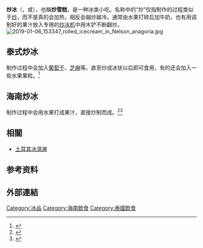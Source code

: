 {{expand language|vi}}
{{Infobox prepared food
| name =
| image =File:Rolled_ice_cream.jpg
| caption = 
| alternate_name = -{炒冰}-、-{冰淇淋卷}-
| origin = [[泰国|泰国]]
| creator =
| course = 甜點
| served =
| main_ingredient = [[牛奶|牛奶]]、水果
| variations = [[義式冰淇淋|義式冰淇淋]]、[[土耳其冰激凌|土耳其冰激凌]]
| other =
}}
'''炒冰'''（{{lang-en|Rolled ice cream}}，或{{lang|en|Stir-fried ice cream}}），也稱'''炒雪糕'''，是一种冰类小吃。名称中的“炒”仅指制作的过程类似于[[炒|炒]]，而不是真的会加热，相反会越炒越冷。通常由水果打碎后加牛奶，也有用调制好的果汁放入专用的[[炒冰机|炒冰机]]中用木铲不断翻炒。
[[File:2019-01-06_153347_rolled_icecream_in_Nelson_anagoria.jpg|thumb]]

== 泰式炒冰 ==
制作过程中会加入[[葡萄干|葡萄干]]、[[芝麻|芝麻]]等。直至炒成冰状以后即可食用，有的还会加入一些水果果粒。<ref>{{Citation|last=回憶|title=泰式炒冰的製作過程|date=2017-03-14|url=https://www.youtube.com/watch?v=yOAYuUV9_4k|accessdate=2017-11-06}}</ref>

== 海南炒冰 ==
制作过程中会用水果打成果汁，直接炒制而成。<ref>{{Cite web|url=http://www.haihainan.com/Food/html/200901/195.html|title=海南炒冰 -- 综合系列 -- 美食馆 -- 欢迎莅临海南旅游数字博物馆|accessdate=2017-11-06|work=www.haihainan.com|archive-date=2013-07-12|archive-url=https://web.archive.org/web/20130712075151/http://www.haihainan.com/Food/html/200901/195.html|dead-url=no}}</ref><ref>{{Citation|last=lovecatkid|title=海南炒冰|date=2010-09-20|url=https://www.youtube.com/watch?v=OtvgB3MmIDk|accessdate=2017-11-06}}</ref>

== 相關 ==
*[[土耳其冰淇淋|土耳其冰淇淋]]

==参考资料==
{{reflist}}

== 外部連結 ==
{{Commonscat|Stir-fried ice cream}}

{{food-stub}}
[[Category:冰品|Category:冰品]]
[[Category:海南飲食|Category:海南飲食]]
[[Category:泰國飲食|Category:泰國飲食]]